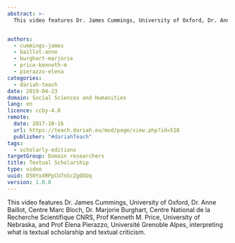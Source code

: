 ```yaml
---
abstract: >-
  This video features Dr. James Cummings, University of Oxford, Dr. Anne Baillot, Centre Marc Bloch, Dr. Marjorie Burghart, Centre National de la Recherche Scientifique CNRS, Prof Kenneth M. Price, University of Nebraska, and Prof Elena Pierazzo, Université Grenoble Alpes, interpreting what is textual scholarship and textual criticism.


authors:
  - cummings-james
  - baillot-anne
  - burghart-marjorie
  - price-kenneth-m
  - pierazzo-elena
categories:
  - dariah-teach
date: 2019-04-23
domain: Social Sciences and Humanities
lang: en
licence: ccby-4.0
remote:
  date: 2017-10-16
  url: https://teach.dariah.eu/mod/page/view.php?id=518
  publisher: "#dariahTeach"
tags:
  - scholarly-editions
targetGroup: Domain researchers
title: Textual Scholarship
type: video
uuid: D50YxXRPpCU7nScZgQGUq
version: 1.0.0
---
```


This video features Dr. James Cummings, University of Oxford, Dr. Anne Baillot, Centre Marc Bloch, Dr. Marjorie Burghart, Centre National de la Recherche Scientifique CNRS, Prof Kenneth M. Price, University of Nebraska, and Prof Elena Pierazzo, Université Grenoble Alpes, interpreting what is textual scholarship and textual criticism.

<VideoCard
  title="DH in Practice"
  subtitle="Textual Scholarship"
  id="3ozkay6oLuY"
  image="images/textual-scholarship.jpg"
/>
